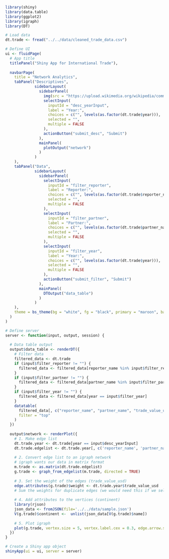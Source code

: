 ```r
library(shiny)
library(data.table)
library(ggplot2)
library(igraph) 
library(DT)

# Load data
dt.trade <- fread("../../data/cleaned_trade_data.csv")

# Define UI
ui <- fluidPage(
  # App title
  titlePanel("Shiny App for International Trade"),
  
  navbarPage(
    title = "Network Analytics",
    tabPanel("Descriptives",
             sidebarLayout(
               sidebarPanel(
                 img(src = "https://upload.wikimedia.org/wikipedia/commons/thumb/f/f5/World_Trade_Organization_%28logo_and_wordmark%29.svg/2560px-World_Trade_Organization_%28logo_and_wordmark%29.svg.png", width = "100%"),
                 selectInput(
                   inputId = "desc_yearInput",
                   label = "Year:",
                   choices = c("", levels(as.factor(dt.trade$year))),
                   selected = "",
                   multiple = FALSE
                 ),
                 actionButton("submit_desc", "Submit")
               ),
               mainPanel(
                 plotOutput("network")
               )
             )
    ),
    tabPanel("Data",
             sidebarLayout(
               sidebarPanel(
                 selectInput(
                   inputId = "filter_reporter",
                   label = "Reporter:",
                   choices = c("", levels(as.factor(dt.trade$reporter_name))),
                   selected = "",
                   multiple = FALSE
                 ),
                 selectInput(
                   inputId = "filter_partner",
                   label = "Partner:",
                   choices = c("", levels(as.factor(dt.trade$partner_name))),
                   selected = "",
                   multiple = FALSE
                 ),
                 selectInput(
                   inputId = "filter_year",
                   label = "Year:",
                   choices = c("", levels(as.factor(dt.trade$year))),
                   selected = "",
                   multiple = FALSE
                 ),
                 actionButton("submit_filter", "Submit")
               ),
               mainPanel(
                 DTOutput("data_table")
               )
             )
    ),
    theme = bs_theme(bg = "white", fg = "black", primary = "maroon", base_font = font_google("Montserrat"))
  )
)

# Define server
server <- function(input, output, session) {
  
  # Data table output
  output$data_table <- renderDT({
    # Filter data
    filtered_data <- dt.trade
    if (input$filter_reporter != "") {
      filtered_data <- filtered_data[reporter_name %in% input$filter_reporter]
    }
    if (input$filter_partner != "") {
      filtered_data <- filtered_data[partner_name %in% input$filter_partner]
    }
    if (input$filter_year != "") {
      filtered_data <- filtered_data[year == input$filter_year]
    }
    datatable(
      filtered_data[, c("reporter_name", "partner_name", "trade_value_usd", "reporter_continent", "partner_continent", "year")],
      filter = "top"
    )
  })
  
  output$network <- renderPlot({
    # 1. Make edge list
    dt.trade.year <- dt.trade[year == input$desc_yearInput]
    dt.trade.edgelist <- dt.trade.year[, c('reporter_name', 'partner_name')]
    
    # 2. Convert edge list to an igraph network
    # igraph wants our data in matrix format
    m.trade <- as.matrix(dt.trade.edgelist) 
    g.trade <- graph_from_edgelist(m.trade, directed = TRUE)
    
    # 3. Set the weight of the edges (trade_value_usd)
    edge.attributes(g.trade)$weight <- dt.trade.year$trade_value_usd
    # Sum the weights for duplicate edges (we would need this if we select           # multiple years) TODO
    
    # 4. Add attributes to the vertices (continent)
    library(rjson)
    json_data <- fromJSON(file='../../data/sample.json')
    V(g.trade)$continent <-  unlist(json_data[V(g.trade)$name])
    
    # 5. Plot igraph
    plot(g.trade, vertex.size = 5, vertex.label.cex = 0.3, edge.arrow.size=0.4)
  })
}

# Create a Shiny app object
shinyApp(ui = ui, server = server)

```
